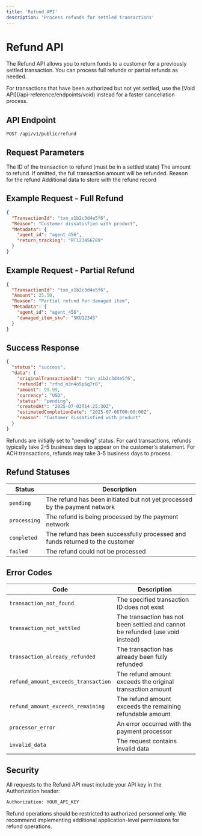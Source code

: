 ```yaml
---
title: 'Refund API'
description: 'Process refunds for settled transactions'
---
```


# Refund API

The Refund API allows you to return funds to a customer for a previously settled transaction. You can process full refunds or partial refunds as needed.

<Note>
  For transactions that have been authorized but not yet settled, use the [Void API](/api-reference/endpoints/void) instead for a faster cancellation process.
</Note>

## API Endpoint

```
POST /api/v1/public/refund
```

## Request Parameters

<ParamField body="TransactionId" type="string" required>
  The ID of the transaction to refund (must be in a settled state)
</ParamField>

<ParamField body="Amount" type="number">
  The amount to refund. If omitted, the full transaction amount will be refunded.
</ParamField>

<ParamField body="Reason" type="string">
  Reason for the refund
</ParamField>

<ParamField body="Metadata" type="object">
  Additional data to store with the refund record
</ParamField>

## Example Request - Full Refund

```json
{
  "TransactionId": "txn_a1b2c3d4e5f6",
  "Reason": "Customer dissatisfied with product",
  "Metadata": {
    "agent_id": "agent_456",
    "return_tracking": "RT123456789"
  }
}
```

## Example Request - Partial Refund

```json
{
  "TransactionId": "txn_a1b2c3d4e5f6",
  "Amount": 25.50,
  "Reason": "Partial refund for damaged item",
  "Metadata": {
    "agent_id": "agent_456",
    "damaged_item_sku": "SKU12345"
  }
}
```

## Success Response

```json
{
  "status": "success",
  "data": {
    "originalTransactionId": "txn_a1b2c3d4e5f6",
    "refundId": "rfnd_m3n4o5p6q7r8",
    "amount": 99.99,
    "currency": "USD",
    "status": "pending",
    "createdAt": "2025-07-03T14:25:30Z",
    "estimatedCompletionDate": "2025-07-06T00:00:00Z",
    "reason": "Customer dissatisfied with product"
  }
}
```

<Note>
  Refunds are initially set to "pending" status. For card transactions, refunds typically take 2-5 business days to appear on the customer's statement. For ACH transactions, refunds may take 3-5 business days to process.
</Note>

## Refund Statuses

| Status | Description |
|--------|-------------|
| `pending` | The refund has been initiated but not yet processed by the payment network |
| `processing` | The refund is being processed by the payment network |
| `completed` | The refund has been successfully processed and funds returned to the customer |
| `failed` | The refund could not be processed |

## Error Codes

| Code | Description |
|------|-------------|
| `transaction_not_found` | The specified transaction ID does not exist |
| `transaction_not_settled` | The transaction has not been settled and cannot be refunded (use void instead) |
| `transaction_already_refunded` | The transaction has already been fully refunded |
| `refund_amount_exceeds_transaction` | The refund amount exceeds the original transaction amount |
| `refund_amount_exceeds_remaining` | The refund amount exceeds the remaining refundable amount |
| `processor_error` | An error occurred with the payment processor |
| `invalid_data` | The request contains invalid data |

## Security

All requests to the Refund API must include your API key in the Authorization header:

```bash
Authorization: YOUR_API_KEY
```

<Warning>
  Refund operations should be restricted to authorized personnel only. We recommend implementing additional application-level permissions for refund operations.
</Warning>
